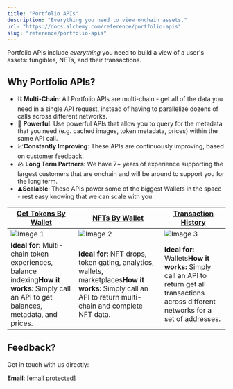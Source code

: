```yaml
---
title: "Portfolio APIs"
description: "Everything you need to view onchain assets."
url: "https://docs.alchemy.com/reference/portfolio-apis"
slug: "reference/portfolio-apis"
---
```


Portfolio APIs include *everything* you need to build a view of a user's assets: fungibles, NFTs, and their transactions.

## **Why Portfolio APIs?**

* ⛓️ **Multi-Chain**: All Portfolio APIs are multi-chain - get all of the data you need in a single API request, instead of having to parallelize dozens of calls across different networks.
* 💪 **Powerful**: Use powerful APIs that allow you to query for the metadata that you need (e.g. cached images, token metadata, prices) within the same API call.
* 📈**Constantly Improving**: These APIs are continuously improving, based on customer feedback.
* 🪨 **Long Term Partners**: We have 7+ years of experience supporting the largest customers that are onchain and will be around to support you for the long term.
* ⛰️**Scalable**: These APIs power some of the biggest Wallets in the space - rest easy knowing that we can scale with you.

| [**Get Tokens By Wallet**](/reference/get-tokens-by-address)                                                                              | [**NFTs By Wallet**](/reference/get-nfts-by-address)                                                                                                      | [Transaction History](/reference/get-transaction-history-by-address)                                                                        |
| ----------------------------------------------------------------------------------------------------------------------------------------- | --------------------------------------------------------------------------------------------------------------------------------------------------------- | ------------------------------------------------------------------------------------------------------------------------------------------- |
| ![Image 1](cc619a4df5351c534c2c0f6c718d26336600c07275d076dd15fe80e1964aaee5-Screenshot_2025-02-24_at_4.22.57_PM.png)                      | ![Image 2](b6a2d47e1d0a755c480ec042ebfd011dcb7403c4338ded3c1a8e0edf106bc848-Screenshot_2025-02-24_at_4.22.10_PM.png)                                      | ![Image 3](4b35a354494bf54afdd84697b1cabf8e199c9863394f50066727892e497111f1-Screenshot_2025-02-24_at_4.23.35_PM.png)                        |
| **Ideal for:** Multi-chain token experiences, balance indexing**How it works:** Simply call an API to get balances, metadata, and prices. | **Ideal for:** NFT drops, token gating, analytics, wallets, marketplaces**How it works:** Simply call an API to return multi-chain and complete NFT data. | **Ideal for:** Wallets**How it works:** Simply call an API to return get all transactions across different networks for a set of addresses. |

## Feedback?

Get in touch with us directly:

**Email**: [\[email protected\]](/cdn-cgi/l/email-protection#70141104115d03150206191315035d00021f1405130430111c1318151d095e131f1d)
